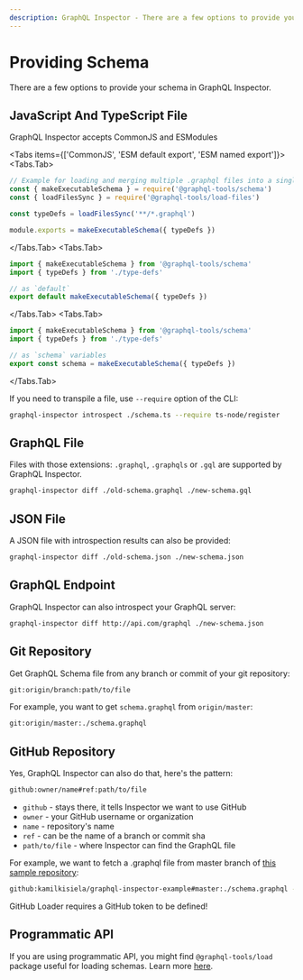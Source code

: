 ```yaml
---
description: GraphQL Inspector - There are a few options to provide your schema in GraphQL Inspector.
---
```


# Providing Schema

There are a few options to provide your schema in GraphQL Inspector.

## JavaScript And TypeScript File

GraphQL Inspector accepts CommonJS and ESModules

<Tabs items={['CommonJS', 'ESM default export', 'ESM named export']}>
<Tabs.Tab>
```js
// Example for loading and merging multiple .graphql files into a single schema
const { makeExecutableSchema } = require('@graphql-tools/schema')
const { loadFilesSync } = require('@graphql-tools/load-files')

const typeDefs = loadFilesSync('**/*.graphql')

module.exports = makeExecutableSchema({ typeDefs })
```
</Tabs.Tab>
<Tabs.Tab>
```ts
import { makeExecutableSchema } from '@graphql-tools/schema'
import { typeDefs } from './type-defs'

// as `default`
export default makeExecutableSchema({ typeDefs })
```
</Tabs.Tab>
<Tabs.Tab>
```ts
import { makeExecutableSchema } from '@graphql-tools/schema'
import { typeDefs } from './type-defs'

// as `schema` variables
export const schema = makeExecutableSchema({ typeDefs })
```
</Tabs.Tab>
</Tabs>

If you need to transpile a file, use `--require` option of the CLI:
```sh /--require/
graphql-inspector introspect ./schema.ts --require ts-node/register
```
## GraphQL File

Files with those extensions: `.graphql`, `.graphqls` or `.gql` are supported by GraphQL Inspector.

```sh
graphql-inspector diff ./old-schema.graphql ./new-schema.gql
```

## JSON File

A JSON file with introspection results can also be provided:

```sh
graphql-inspector diff ./old-schema.json ./new-schema.json
```

## GraphQL Endpoint

GraphQL Inspector can also introspect your GraphQL server:

```sh
graphql-inspector diff http://api.com/graphql ./new-schema.json
```

## Git Repository

Get GraphQL Schema file from any branch or commit of your git repository:

```sh
git:origin/branch:path/to/file
```

For example, you want to get `schema.graphql` from `origin/master`:

```sh
git:origin/master:./schema.graphql
```

## GitHub Repository

Yes, GraphQL Inspector can also do that, here's the pattern:

```sh
github:owner/name#ref:path/to/file
```

- `github` - stays there, it tells Inspector we want to use GitHub
- `owner` - your GitHub username or organization
- `name` - repository's name
- `ref` - can be the name of a branch or commit sha
- `path/to/file` - where Inspector can find the GraphQL file

For example, we want to fetch a .graphql file from master branch of
[this sample repository](https://github.com/kamilkisiela/graphql-inspector-example/blob/master/schema.graphql):

```sh
github:kamilkisiela/graphql-inspector-example#master:./schema.graphql --token 'github-token-here'
```

<Callout type="warning">
  GitHub Loader requires a GitHub token to be defined!
</Callout>

## Programmatic API

If you are using programmatic API, you might find `@graphql-tools/load` package useful for loading schemas. Learn more
[here](https://graphql-tools.com/docs/schema-loading).
